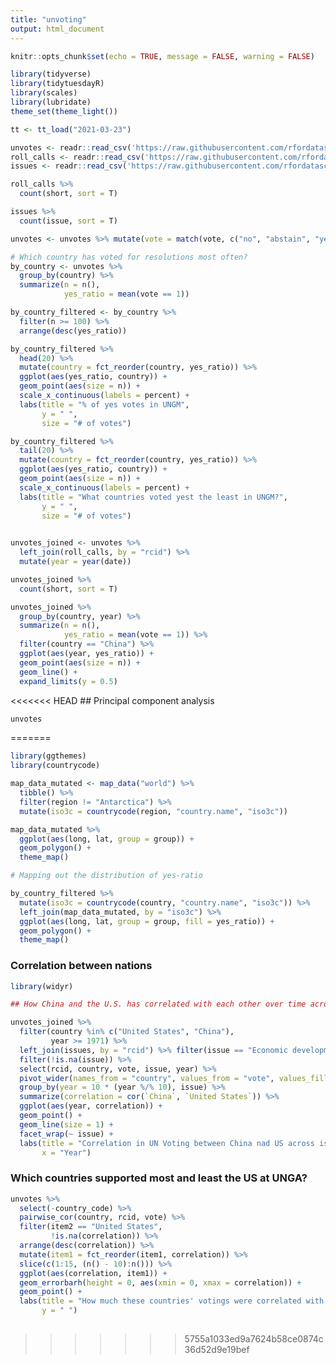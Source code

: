 ```yaml
---
title: "unvoting"
output: html_document
---
```


```r
knitr::opts_chunk$set(echo = TRUE, message = FALSE, warning = FALSE)
```

```r
library(tidyverse)
library(tidytuesdayR)
library(scales)
library(lubridate)
theme_set(theme_light())
```

```r
tt <- tt_load("2021-03-23")

unvotes <- readr::read_csv('https://raw.githubusercontent.com/rfordatascience/tidytuesday/master/data/2021/2021-03-23/unvotes.csv')
roll_calls <- readr::read_csv('https://raw.githubusercontent.com/rfordatascience/tidytuesday/master/data/2021/2021-03-23/roll_calls.csv')
issues <- readr::read_csv('https://raw.githubusercontent.com/rfordatascience/tidytuesday/master/data/2021/2021-03-23/issues.csv')

roll_calls %>% 
  count(short, sort = T)

issues %>% 
  count(issue, sort = T)
```

```r
unvotes <- unvotes %>% mutate(vote = match(vote, c("no", "abstain", "yes")) - 2)
```

```r
# Which country has voted for resolutions most often?
by_country <- unvotes %>% 
  group_by(country) %>% 
  summarize(n = n(), 
            yes_ratio = mean(vote == 1)) 

by_country_filtered <- by_country %>% 
  filter(n >= 100) %>% 
  arrange(desc(yes_ratio))

by_country_filtered %>% 
  head(20) %>% 
  mutate(country = fct_reorder(country, yes_ratio)) %>% 
  ggplot(aes(yes_ratio, country)) +
  geom_point(aes(size = n)) +
  scale_x_continuous(labels = percent) +
  labs(title = "% of yes votes in UNGM", 
       y = " ", 
       size = "# of votes")

by_country_filtered %>% 
  tail(20) %>%  
  mutate(country = fct_reorder(country, yes_ratio)) %>% 
  ggplot(aes(yes_ratio, country)) +
  geom_point(aes(size = n)) +
  scale_x_continuous(labels = percent) +
  labs(title = "What countries voted yest the least in UNGM?", 
       y = " ", 
       size = "# of votes")
  
```

```r
unvotes_joined <- unvotes %>% 
  left_join(roll_calls, by = "rcid") %>% 
  mutate(year = year(date))

unvotes_joined %>% 
  count(short, sort = T)

unvotes_joined %>% 
  group_by(country, year) %>% 
  summarize(n = n(), 
            yes_ratio = mean(vote == 1)) %>% 
  filter(country == "China") %>% 
  ggplot(aes(year, yes_ratio)) +
  geom_point(aes(size = n)) +
  geom_line() +
  expand_limits(y = 0.5)

```


<<<<<<< HEAD
## Principal component analysis

```r
unvotes

```
=======
```r
library(ggthemes) 
library(countrycode)

map_data_mutated <- map_data("world") %>% 
  tibble() %>% 
  filter(region != "Antarctica") %>%
  mutate(iso3c = countrycode(region, "country.name", "iso3c"))

map_data_mutated %>% 
  ggplot(aes(long, lat, group = group)) +
  geom_polygon() +
  theme_map()

# Mapping out the distribution of yes-ratio 

by_country_filtered %>% 
  mutate(iso3c = countrycode(country, "country.name", "iso3c")) %>% 
  left_join(map_data_mutated, by = "iso3c") %>% 
  ggplot(aes(long, lat, group = group, fill = yes_ratio)) +
  geom_polygon() +
  theme_map()

```


### Correlation between nations


```r
library(widyr)

## How China and the U.S. has correlated with each other over time across issue areas?

unvotes_joined %>% 
  filter(country %in% c("United States", "China"), 
         year >= 1971) %>%
  left_join(issues, by = "rcid") %>% filter(issue == "Economic development")
  filter(!is.na(issue)) %>% 
  select(rcid, country, vote, issue, year) %>% 
  pivot_wider(names_from = "country", values_from = "vote", values_fill = 0) %>% 
  group_by(year = 10 * (year %/% 10), issue) %>% 
  summarize(correlation = cor(`China`, `United States`)) %>% 
  ggplot(aes(year, correlation)) +
  geom_point() +
  geom_line(size = 1) +
  facet_wrap(~ issue) +
  labs(title = "Correlation in UN Voting between China nad US across issue areas (each decade)", 
       x = "Year")
```

### Which countries supported most and least the US at UNGA?


```r
unvotes %>% 
  select(-country_code) %>% 
  pairwise_cor(country, rcid, vote) %>% 
  filter(item2 == "United States", 
         !is.na(correlation)) %>% 
  arrange(desc(correlation)) %>% 
  mutate(item1 = fct_reorder(item1, correlation)) %>% 
  slice(c(1:15, (n() - 10):n())) %>% 
  ggplot(aes(correlation, item1)) +
  geom_errorbarh(height = 0, aes(xmin = 0, xmax = correlation)) +
  geom_point() +
  labs(title = "How much these countries' votings were correlated with the US?", 
       y = " ")
 
```

>>>>>>> 5755a1033ed9a7624b58ce0874c36d52d9e19bef
